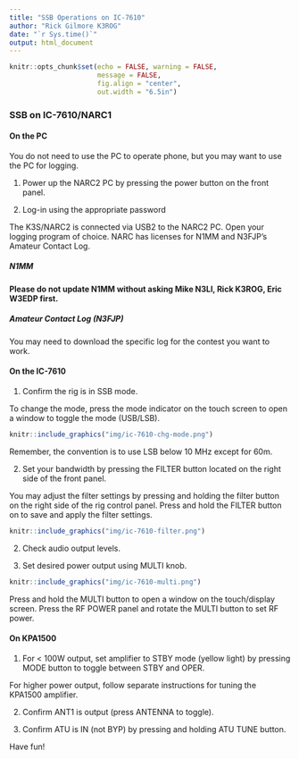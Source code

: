 ```yaml
---
title: "SSB Operations on IC-7610"
author: "Rick Gilmore K3ROG"
date: "`r Sys.time()`"
output: html_document
---
```


```r
knitr::opts_chunk$set(echo = FALSE, warning = FALSE, 
                      message = FALSE,
                      fig.align = "center",
                      out.width = "6.5in")
```

### SSB on IC-7610/NARC1

#### On the PC

You do not need to use the PC to operate phone, but you may want to use the PC for logging.

1. Power up the NARC2 PC by pressing the power button on the front panel.

2. Log-in using the appropriate password

The K3S/NARC2 is connected via USB2 to the NARC2 PC.
Open your logging program of choice. 
NARC has licenses for N1MM and N3FJP's Amateur Contact Log.

##### N1MM

**Please do not update N1MM without asking Mike N3LI, Rick K3ROG, Eric W3EDP first.**

##### Amateur Contact Log (N3FJP)

You may need to download the specific log for the contest you want to work.

#### On the IC-7610

1. Confirm the rig is in SSB mode.

To change the mode, press the mode indicator on the touch screen to open a window to toggle the mode (USB/LSB).

```r
knitr::include_graphics("img/ic-7610-chg-mode.png")
```

Remember, the convention is to use LSB below 10 MHz except for 60m.

2. Set your bandwidth by pressing the FILTER button located on the right side of the front panel.

You may adjust the filter settings by pressing and holding the filter button on the right side of the rig control panel. Press and hold the FILTER button on to save and apply the filter settings.

```r
knitr::include_graphics("img/ic-7610-filter.png")
```

2. Check audio output levels.

3. Set desired power output using MULTI knob.

```r
knitr::include_graphics("img/ic-7610-multi.png")
```

Press and hold the MULTI button to open a window on the touch/display screen.
Press the RF POWER panel and rotate the MULTI button to set RF power.

#### On KPA1500

1. For < 100W output, set amplifier to STBY mode (yellow light) by pressing MODE button to toggle between STBY and OPER. 

For higher power output, follow separate instructions for tuning the KPA1500 amplifier.

2. Confirm ANT1 is output (press ANTENNA to toggle).

3. Confirm ATU is IN (not BYP) by pressing and holding ATU TUNE button. 

Have fun!
